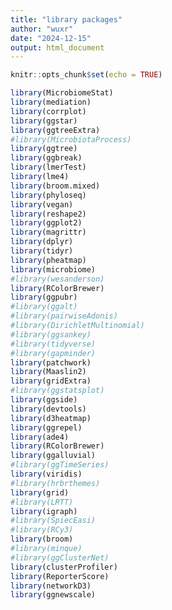 ```yaml
---
title: "library packages"
author: "wuxr"
date: "2024-12-15"
output: html_document
---
```


```r
knitr::opts_chunk$set(echo = TRUE)
```


```r
library(MicrobiomeStat)
library(mediation)
library(corrplot)
library(ggstar)
library(ggtreeExtra)
#library(MicrobiotaProcess)
library(ggtree)
library(ggbreak)
library(lmerTest)
library(lme4) 
library(broom.mixed)
library(phyloseq)
library(vegan)
library(reshape2)
library(ggplot2)
library(magrittr)
library(dplyr)
library(tidyr)
library(pheatmap)
library(microbiome)
#library(wesanderson)
library(RColorBrewer)
library(ggpubr)
#library(ggalt)
#library(pairwiseAdonis)
#library(DirichletMultinomial)
#library(ggsankey)
#library(tidyverse)
#library(gapminder)
library(patchwork)
library(Maaslin2)
library(gridExtra)
#library(ggstatsplot)
library(ggside)
library(devtools)
library(d3heatmap)
library(ggrepel)
library(ade4)
library(RColorBrewer)
library(ggalluvial)
#library(ggTimeSeries)
library(viridis)
#library(hrbrthemes)
library(grid)
#library(LRTT)
library(igraph)
#library(SpiecEasi)
#library(RCy3)
library(broom)
#library(minque)
#library(ggClusterNet)
library(clusterProfiler)
library(ReporterScore)
library(networkD3)
library(ggnewscale)
```

